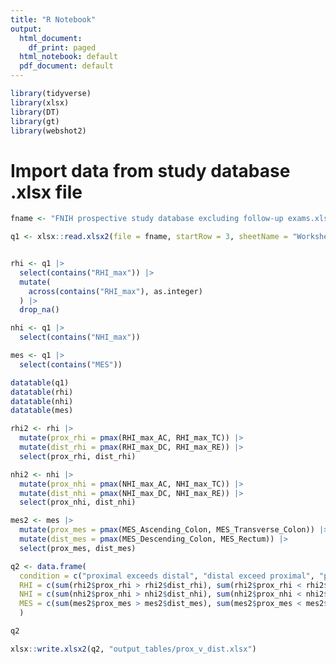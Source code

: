 ```yaml
---
title: "R Notebook"
output:
  html_document:
    df_print: paged
  html_notebook: default
  pdf_document: default
---
```


```r
library(tidyverse)
library(xlsx)
library(DT)
library(gt)
library(webshot2)
```

# Import data from study database .xlsx file

```r
fname <- "FNIH prospective study database excluding follow-up exams.xlsx"
```

```r
q1 <- xlsx::read.xlsx2(file = fname, startRow = 3, sheetName = "Worksheet (2)")


rhi <- q1 |> 
  select(contains("RHI_max")) |> 
  mutate(
    across(contains("RHI_max"), as.integer)
  ) |> 
  drop_na()

nhi <- q1 |> 
  select(contains("NHI_max"))

mes <- q1 |> 
  select(contains("MES"))

datatable(q1)
datatable(rhi)
datatable(nhi)
datatable(mes)
```

```r
rhi2 <- rhi |> 
  mutate(prox_rhi = pmax(RHI_max_AC, RHI_max_TC)) |> 
  mutate(dist_rhi = pmax(RHI_max_DC, RHI_max_RE)) |> 
  select(prox_rhi, dist_rhi)

nhi2 <- nhi |> 
  mutate(prox_nhi = pmax(NHI_max_AC, NHI_max_TC)) |> 
  mutate(dist_nhi = pmax(NHI_max_DC, NHI_max_RE)) |> 
  select(prox_nhi, dist_nhi)

mes2 <- mes |> 
  mutate(prox_mes = pmax(MES_Ascending_Colon, MES_Transverse_Colon)) |> 
  mutate(dist_mes = pmax(MES_Descending_Colon, MES_Rectum)) |> 
  select(prox_mes, dist_mes)
```

```r
q2 <- data.frame(
  condition = c("proximal exceeds distal", "distal exceed proximal", "proximal equals distal"),
  RHI = c(sum(rhi2$prox_rhi > rhi2$dist_rhi), sum(rhi2$prox_rhi < rhi2$dist_rhi), sum(rhi2$prox_rhi == rhi2$dist_rhi)),
  NHI = c(sum(nhi2$prox_nhi > nhi2$dist_nhi), sum(nhi2$prox_nhi < nhi2$dist_nhi), sum(nhi2$prox_nhi == nhi2$dist_nhi)),
  MES = c(sum(mes2$prox_mes > mes2$dist_mes), sum(mes2$prox_mes < mes2$dist_mes), sum(mes2$prox_mes == mes2$dist_mes))
  )

q2
```

```r
xlsx::write.xlsx2(q2, "output_tables/prox_v_dist.xlsx")
```


